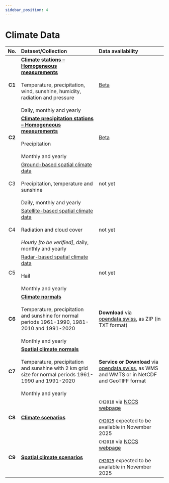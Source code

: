 ```yaml
---
sidebar_position: 4
---
```


# Climate Data

| No.    | Dataset/Collection | Data availability |
|:------:|:---------|:---------|
| **C1** | [**Climate stations – Homogeneous measurements**](/c-climate-data/c1-climate-stations_homogeneous) <br></br> Temperature, precipitation, wind, sunshine, humidity, radiation and pressure <br></br> Daily, monthly and yearly | [Beta](https://opendatadocs.meteoswiss.ch/#public-beta---april-2025) |
| **C2** | [**Climate precipitation stations – Homogeneous measurements**](/c-climate-data/c2-climate-percipitation-stations_homogeneous) <br></br> Precipitation <br></br> Monthly and yearly | [Beta](https://opendatadocs.meteoswiss.ch/#public-beta---april-2025) |
| C3 | [Ground-based spatial climate data](/c-climate-data/c3-ground-based-climate-data) <br></br> Precipitation, temperature and sunshine <br></br> Daily, monthly and yearly | not yet |
| C4 | [Satellite-based spatial climate data](/c-climate-data/c4-satellite-based-climate-data) <br></br> Radiation and cloud cover <br></br> *Hourly [to be verified]*, daily, monthly and yearly | not yet |
| C5 | [Radar-based spatial climate data](/c-climate-data/c5-radar-based-climate-data) <br></br> Hail <br></br> Monthly and yearly | not yet |
| **C6** | [**Climate normals**](/c-climate-data/c6-climate-normals) <br></br> Temperature, precipitation and sunshine for normal periods 1961-1990, 1981-2010 and 1991-2020 <br></br> Monthly and yearly | **Download** via [opendata.swiss](https://opendata.swiss/dataset/klimanormwerte), as ZIP (in TXT format) |
| **C7** | [**Spatial climate normals**](c-climate-data/c7-spatial-climate-normals) <br></br> Temperature, precipitation and sunshine with 2 km grid size for normal periods 1961-1990 and 1991-2020 <br></br> Monthly and yearly | **Service or Download** via [opendata.swiss](https://opendata.swiss/de/dataset?q=klimanormwerte&sort=score%20desc%2C%20metadata_modified%20desc&organization=bundesamt-fur-meteorologie-und-klimatologie-meteoschweiz&res_format=SERVICE), as WMS and WMTS or in NetCDF and GeoTIFF format |
| **C8** | [**Climate scenarios**](/c-climate-data/c8-climate-scenarios) | `CH2018` via [NCCS webpage](https://www.nccs.admin.ch/nccs/en/home/climate-change-and-impacts/swiss-climate-change-scenarios.html) <br></br> [`CH2025`](https://www.meteoswiss.admin.ch/about-us/research-and-cooperation/projects/2023/climate-ch2025.html) expected to be available in November 2025 |
| **C9** | [**Spatial climate scenarios**](/c-climate-data/c9-spatial-climate-scenarios) | `CH2018` via [NCCS webpage](https://www.nccs.admin.ch/nccs/en/home/climate-change-and-impacts/swiss-climate-change-scenarios.html) <br></br> [`CH2025`](https://www.meteoswiss.admin.ch/about-us/research-and-cooperation/projects/2023/climate-ch2025.html) expected to be available in November 2025 |
